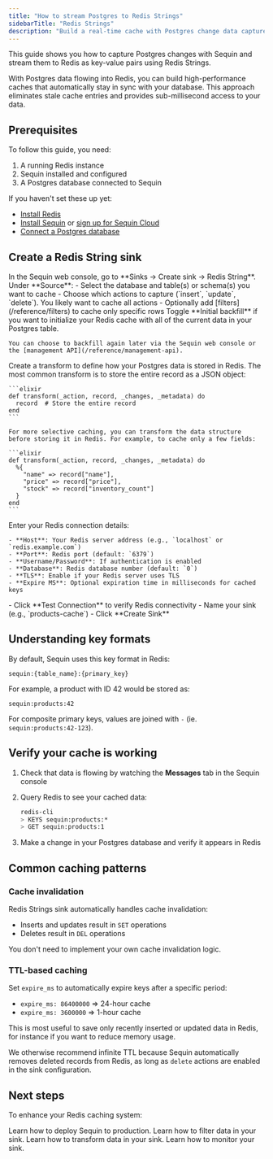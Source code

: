 ```yaml
---
title: "How to stream Postgres to Redis Strings"
sidebarTitle: "Redis Strings"
description: "Build a real-time cache with Postgres change data capture (CDC) and Redis Strings. Learn to keep your Redis cache in sync with your database."
---
```


This guide shows you how to capture Postgres changes with Sequin and stream them to Redis as key-value pairs using Redis Strings.

With Postgres data flowing into Redis, you can build high-performance caches that automatically stay in sync with your database. This approach eliminates stale cache entries and provides sub-millisecond access to your data.

## Prerequisites

To follow this guide, you need:

1. A running Redis instance
2. Sequin installed and configured
3. A Postgres database connected to Sequin

If you haven't set these up yet:

- [Install Redis](https://redis.io/docs/getting-started/)
- [Install Sequin](/running-sequin) or [sign up for Sequin Cloud](https://console.sequinstream.com)
- [Connect a Postgres database](/connect-postgres)

## Create a Redis String sink

<Steps>
  <Step title="Navigate to Sinks">
    In the Sequin web console, go to **Sinks → Create sink → Redis String**.
  </Step>

  <Step title="Configure the source">
    Under **Source**:
    - Select the database and table(s) or schema(s) you want to cache
    - Choose which actions to capture (`insert`, `update`, `delete`). You likely want to cache all actions
    - Optionally add [filters](/reference/filters) to cache only specific rows
  </Step>

  <Step title="Set up initial backfill">
    Toggle **Initial backfill** if you want to initialize your Redis cache with all of the current data in your Postgres table.

    You can choose to backfill again later via the Sequin web console or the [management API](/reference/management-api).
  </Step>

  <Step title="Create a transform">
    Create a transform to define how your Postgres data is stored in Redis. The most common transform is to store the entire record as a JSON object:

    ```elixir
    def transform(_action, record, _changes, _metadata) do
      record  # Store the entire record
    end
    ```

    For more selective caching, you can transform the data structure before storing it in Redis. For example, to cache only a few fields:

    ```elixir
    def transform(_action, record, _changes, _metadata) do
      %{
        "name" => record["name"],
        "price" => record["price"],
        "stock" => record["inventory_count"]
      }
    end
    ```
  </Step>

  <Step title="Configure Redis connection">
    Enter your Redis connection details:

    - **Host**: Your Redis server address (e.g., `localhost` or `redis.example.com`)
    - **Port**: Redis port (default: `6379`)
    - **Username/Password**: If authentication is enabled
    - **Database**: Redis database number (default: `0`)
    - **TLS**: Enable if your Redis server uses TLS
    - **Expire MS**: Optional expiration time in milliseconds for cached keys
  </Step>

  <Step title="Test and create the sink">
    - Click **Test Connection** to verify Redis connectivity
    - Name your sink (e.g., `products-cache`)
    - Click **Create Sink**
  </Step>
</Steps>

## Understanding key formats

By default, Sequin uses this key format in Redis:

```
sequin:{table_name}:{primary_key}
```

For example, a product with ID 42 would be stored as:

```
sequin:products:42
```

For composite primary keys, values are joined with `-` (ie. `sequin:products:42-123`).

## Verify your cache is working

1. Check that data is flowing by watching the **Messages** tab in the Sequin console
2. Query Redis to see your cached data:

   ```bash
   redis-cli
   > KEYS sequin:products:*
   > GET sequin:products:1
   ```

3. Make a change in your Postgres database and verify it appears in Redis

## Common caching patterns

### Cache invalidation

Redis Strings sink automatically handles cache invalidation:
- Inserts and updates result in `SET` operations
- Deletes result in `DEL` operations

You don't need to implement your own cache invalidation logic.

### TTL-based caching

Set `expire_ms` to automatically expire keys after a specific period:

- `expire_ms: 86400000` => 24-hour cache
- `expire_ms: 3600000` => 1-hour cache

This is most useful to save only recently inserted or updated data in Redis, for instance if you want to reduce memory usage.

We otherwise recommend infinite TTL because Sequin automatically removes deleted records from Redis, as long as `delete` actions are enabled in the sink configuration.

## Next steps

To enhance your Redis caching system:

<CardGroup cols={2}>
  <Card title="Deploy to production" icon="database" href="/how-to/deploy-to-production">
    Learn how to deploy Sequin to production.
  </Card>
  <Card title="Filter data" icon="database" href="/reference/filters">
    Learn how to filter data in your sink.
  </Card>
  <Card title="Transform data" icon="database" href="/reference/transforms">
    Learn how to transform data in your sink.
  </Card>
  <Card title="Monitor your sink" icon="database" href="/reference/metrics">
    Learn how to monitor your sink.
  </Card>
</CardGroup>
